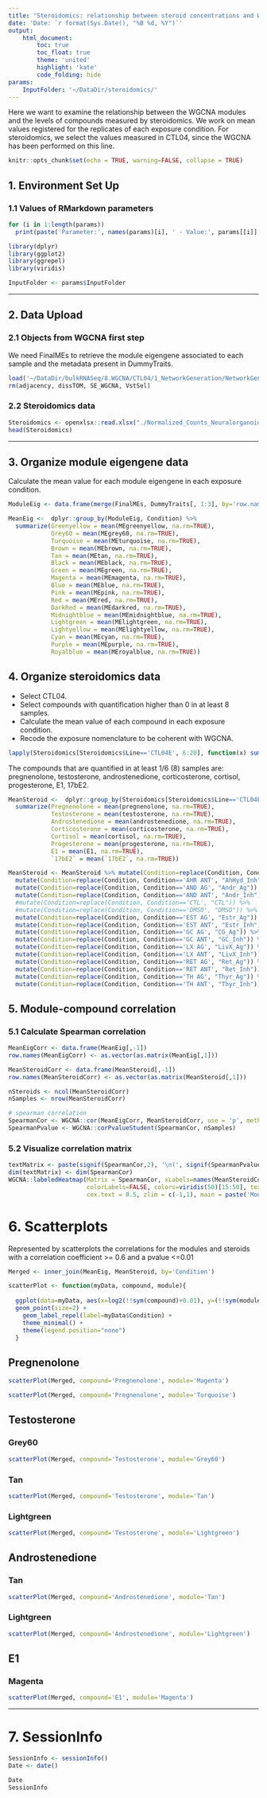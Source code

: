 ```yaml
---
title: "Steroidomics: relationship between steroid concentrations and WGCNA gene modules"
date: 'Date: `r format(Sys.Date(), "%B %d, %Y")`'
output:
    html_document:
        toc: true
        toc_float: true
        theme: 'united'
        highlight: 'kate'
        code_folding: hide
params: 
    InputFolder: '~/DataDir/steroidomics/'
---
```


Here we want to examine the relationship between the WGCNA modules and the levels of compounds measured by steroidomics. We work on mean values registered for the replicates of each exposure condition. 
For steroidomics, we select the values measured in CTL04, since the WGCNA has been performed on this line. 

```r
knitr::opts_chunk$set(echo = TRUE, warning=FALSE, collapse = TRUE)
```

## 1. Environment Set Up

### 1.1 Values of RMarkdown parameters

```r
for (i in 1:length(params))
  print(paste('Parameter:', names(params)[i], ' - Value:', params[[i]], '- Class:', class(params[[i]])))
```

```r
library(dplyr)
library(ggplot2)
library(ggrepel)
library(viridis)
```

```r
InputFolder <- params$InputFolder
```


------------------------------------------------------------------------

## 2. Data Upload

### 2.1 Objects from WGCNA first step

We need FinalMEs to retrieve the module eigengene associated to each sample and the metadata present in DummyTraits.

```r
load('~/DataDir/bulkRNASeq/8.WGCNA/CTL04/1_NetworkGeneration/NetworkGeneration.RData')
rm(adjacency, dissTOM, SE_WGCNA, VstSel)
```


### 2.2 Steroidomics data

```r
Steroidomics <- openxlsx::read.xlsx("./Normalized_Counts_Neuralorganoids_Steroidomics.xlsx")
head(Steroidomics)
```


------------------------------------------------------------------------



## 3. Organize module eigengene data

Calculate the mean value for each module eigengene in each exposure condition. 


```r
ModuleEig <- data.frame(merge(FinalMEs, DummyTraits[, 1:3], by='row.names'))

MeanEig <-  dplyr::group_by(ModuleEig, Condition) %>% 
  summarize(Greenyellow = mean(MEgreenyellow, na.rm=TRUE), 
            Grey60 = mean(MEgrey60, na.rm=TRUE),
            Turquoise = mean(MEturquoise, na.rm=TRUE), 
            Brown = mean(MEbrown, na.rm=TRUE), 
            Tan = mean(MEtan, na.rm=TRUE), 
            Black = mean(MEblack, na.rm=TRUE), 
            Green = mean(MEgreen, na.rm=TRUE), 
            Magenta = mean(MEmagenta, na.rm=TRUE), 
            Blue = mean(MEblue, na.rm=TRUE), 
            Pink = mean(MEpink, na.rm=TRUE), 
            Red = mean(MEred, na.rm=TRUE), 
            DarkRed = mean(MEdarkred, na.rm=TRUE), 
            Midnightblue = mean(MEmidnightblue, na.rm=TRUE), 
            Lightgreen = mean(MElightgreen, na.rm=TRUE), 
            Lightyellow = mean(MElightyellow, na.rm=TRUE), 
            Cyan = mean(MEcyan, na.rm=TRUE), 
            Purple = mean(MEpurple, na.rm=TRUE), 
            Royalblue = mean(MEroyalblue, na.rm=TRUE))
```


## 4. Organize steroidomics data

* Select CTL04.
* Select compounds with quantification higher than 0 in at least 8 samples.
* Calculate the mean value of each compound in each exposure condition.
* Recode the exposure nomenclature to be coherent with WGCNA.


```r
lapply(Steroidomics[Steroidomics$Line=='CTL04E', 6:20], function(x) sum(x>0))
```

The compounds that are quantified in at least 1/6 (8) samples are: pregnenolone, testosterone, androstenedione, corticosterone, cortisol, progesterone, E1, 17bE2. 

```r
MeanSteroid <-  dplyr::group_by(Steroidomics[Steroidomics$Line=='CTL04E', ], Condition) %>% 
  summarize(Pregnenolone = mean(pregnenolone, na.rm=TRUE), 
            Testosterone = mean(testosterone, na.rm=TRUE), 
            Androstenedione = mean(androstenedione, na.rm=TRUE), 
            Corticosterone = mean(corticosterone, na.rm=TRUE), 
            Cortisol = mean(cortisol, na.rm=TRUE), 
            Progesterone = mean(progesterone, na.rm=TRUE),
            E1 = mean(E1, na.rm=TRUE), 
            `17bE2` = mean(`17bE2`, na.rm=TRUE))
```


```r
MeanSteroid <- MeanSteroid %>% mutate(Condition=replace(Condition, Condition=='AHR AG', "AhHyd_Ag")) %>%
  mutate(Condition=replace(Condition, Condition=='AHR ANT', "AhHyd_Inh")) %>%
  mutate(Condition=replace(Condition, Condition=='AND AG', "Andr_Ag")) %>%
  mutate(Condition=replace(Condition, Condition=='AND ANT', "Andr_Inh")) %>%
  #mutate(Condition=replace(Condition, Condition=='CTL', "CTL")) %>%
  #mutate(Condition=replace(Condition, Condition=='DMSO', "DMSO")) %>%
  mutate(Condition=replace(Condition, Condition=='EST AG', "Estr_Ag")) %>%
  mutate(Condition=replace(Condition, Condition=='EST ANT', "Estr_Inh")) %>%
  mutate(Condition=replace(Condition, Condition=='GC AG', "CG_Ag")) %>%
  mutate(Condition=replace(Condition, Condition=='GC ANT', "GC_Inh")) %>%
  mutate(Condition=replace(Condition, Condition=='LX AG', "LivX_Ag")) %>%
  mutate(Condition=replace(Condition, Condition=='LX ANT', "LivX_Inh")) %>%
  mutate(Condition=replace(Condition, Condition=='RET AG', "Ret_Ag")) %>%
  mutate(Condition=replace(Condition, Condition=='RET ANT', "Ret_Inh")) %>%
  mutate(Condition=replace(Condition, Condition=='TH AG', "Thyr_Ag")) %>%
  mutate(Condition=replace(Condition, Condition=='TH ANT', "Thyr_Inh"))
```



## 5. Module-compound correlation 

### 5.1 Calculate Spearman correlation

```r
MeanEigCorr <- data.frame(MeanEig[,-1])
row.names(MeanEigCorr) <- as.vector(as.matrix(MeanEig[,1]))

MeanSteroidCorr <- data.frame(MeanSteroid[,-1])
row.names(MeanSteroidCorr) <- as.vector(as.matrix(MeanSteroid[,1]))
```

```r
nSteroids <- ncol(MeanSteroidCorr) 
nSamples <- nrow(MeanSteroidCorr)

# spearman correlation
SpearmanCor <- WGCNA::cor(MeanEigCorr, MeanSteroidCorr, use = 'p', method='spearman')
SpearmanPvalue <- WGCNA::corPvalueStudent(SpearmanCor, nSamples)
```

### 5.2 Visualize correlation matrix

```r
textMatrix <- paste(signif(SpearmanCor,2), '\n(', signif(SpearmanPvalue, 1), ')', sep = '')
dim(textMatrix) <- dim(SpearmanCor)
WGCNA::labeledHeatmap(Matrix = SpearmanCor, xLabels=names(MeanSteroidCorr), yLabels=names(MeanEigCorr), ySymbols=names(MeanEigCorr), 
                      colorLabels=FALSE, colors=viridis(50)[15:50], textMatrix = textMatrix, setStdMargins = FALSE, 
                      cex.text = 0.5, zlim = c(-1,1), main = paste('Module-trait relationships'))
```


# 6. Scatterplots {.tabset}

Represented by scatterplots the correlations for the modules and steroids with a correlation coefficient >= 0.6 and a pvalue <=0.01

```r
Merged <- inner_join(MeanEig, MeanSteroid, by='Condition')
```

```r
scatterPlot <- function(myData, compound, module){
  
  ggplot(data=myData, aes(x=log2(!!sym(compound)+0.01), y=(!!sym(module)), col=Condition)) +
  geom_point(size=2) +
    geom_label_repel(label=myData$Condition) +
    theme_minimal() +
    theme(legend.position="none")
  }
```


## Pregnenolone


```r
scatterPlot(Merged, compound='Pregnenolone', module='Magenta')
```

```r
scatterPlot(Merged, compound='Pregnenolone', module='Turquoise')
```


## Testosterone

### Grey60

```r
scatterPlot(Merged, compound='Testosterone', module='Grey60')
```

### Tan

```r
scatterPlot(Merged, compound='Testosterone', module='Tan')
```
### Lightgreen

```r
scatterPlot(Merged, compound='Testosterone', module='Lightgreen')
```

## Androstenedione

### Tan

```r
scatterPlot(Merged, compound='Androstenedione', module='Tan')
```

### Lightgreen

```r
scatterPlot(Merged, compound='Androstenedione', module='Lightgreen')
```

## E1

### Magenta

```r
scatterPlot(Merged, compound='E1', module='Magenta')
```

------------------------------------------------------------------------

# 7. SessionInfo

```r
SessionInfo <- sessionInfo()
Date <- date()
```

```r
Date
SessionInfo
```
